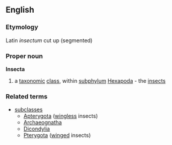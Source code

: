 ==English==
===Etymology===
Latin ''insectum'' cut up (segmented)
===Proper noun===
{{wikipedia}}
'''Insecta'''
#a [[taxonomic]] [[class]], within [[subphylum]] [[Hexapoda]] - the [[insect]]s
===Related terms===
{{wikispecies}}
*[[subclasses]]
**[[Apterygota]] ([[wingless]] insects)
**[[Archaeognatha]]
**[[Dicondylia]]
**[[Pterygota]] ([[winged]] insects)